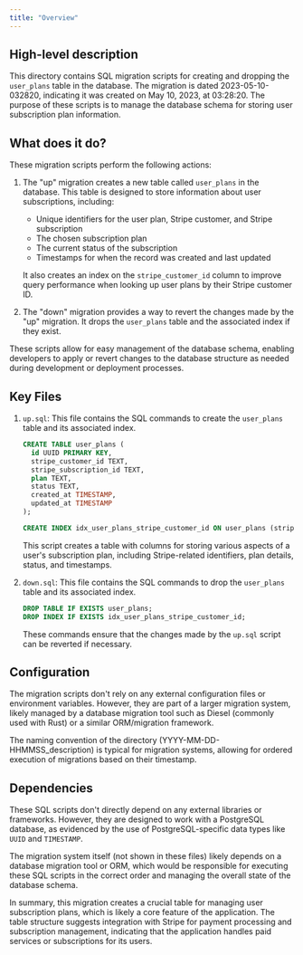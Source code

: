 ```yaml
---
title: "Overview"
---
```


## High-level description
This directory contains SQL migration scripts for creating and dropping the `user_plans` table in the database. The migration is dated 2023-05-10-032820, indicating it was created on May 10, 2023, at 03:28:20. The purpose of these scripts is to manage the database schema for storing user subscription plan information.

## What does it do?
These migration scripts perform the following actions:

1. The "up" migration creates a new table called `user_plans` in the database. This table is designed to store information about user subscriptions, including:
   - Unique identifiers for the user plan, Stripe customer, and Stripe subscription
   - The chosen subscription plan
   - The current status of the subscription
   - Timestamps for when the record was created and last updated

   It also creates an index on the `stripe_customer_id` column to improve query performance when looking up user plans by their Stripe customer ID.

2. The "down" migration provides a way to revert the changes made by the "up" migration. It drops the `user_plans` table and the associated index if they exist.

These scripts allow for easy management of the database schema, enabling developers to apply or revert changes to the database structure as needed during development or deployment processes.

## Key Files

1. `up.sql`: This file contains the SQL commands to create the `user_plans` table and its associated index.

   ```sql
   CREATE TABLE user_plans (
     id UUID PRIMARY KEY,
     stripe_customer_id TEXT,
     stripe_subscription_id TEXT,
     plan TEXT,
     status TEXT,
     created_at TIMESTAMP,
     updated_at TIMESTAMP
   );

   CREATE INDEX idx_user_plans_stripe_customer_id ON user_plans (stripe_customer_id);
   ```

   This script creates a table with columns for storing various aspects of a user's subscription plan, including Stripe-related identifiers, plan details, status, and timestamps.

2. `down.sql`: This file contains the SQL commands to drop the `user_plans` table and its associated index.

   ```sql
   DROP TABLE IF EXISTS user_plans;
   DROP INDEX IF EXISTS idx_user_plans_stripe_customer_id;
   ```

   These commands ensure that the changes made by the `up.sql` script can be reverted if necessary.

## Configuration
The migration scripts don't rely on any external configuration files or environment variables. However, they are part of a larger migration system, likely managed by a database migration tool such as Diesel (commonly used with Rust) or a similar ORM/migration framework.

The naming convention of the directory (YYYY-MM-DD-HHMMSS_description) is typical for migration systems, allowing for ordered execution of migrations based on their timestamp.

## Dependencies
These SQL scripts don't directly depend on any external libraries or frameworks. However, they are designed to work with a PostgreSQL database, as evidenced by the use of PostgreSQL-specific data types like `UUID` and `TIMESTAMP`.

The migration system itself (not shown in these files) likely depends on a database migration tool or ORM, which would be responsible for executing these SQL scripts in the correct order and managing the overall state of the database schema.

In summary, this migration creates a crucial table for managing user subscription plans, which is likely a core feature of the application. The table structure suggests integration with Stripe for payment processing and subscription management, indicating that the application handles paid services or subscriptions for its users.